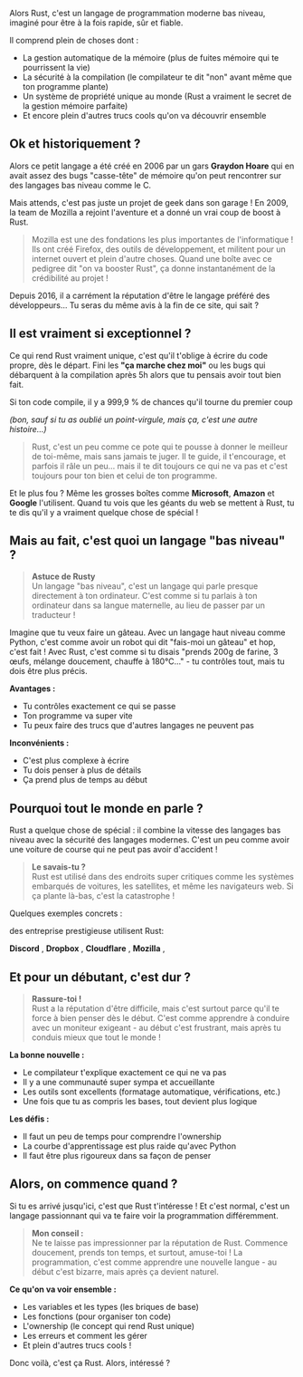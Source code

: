 Alors Rust, c'est un langage de programmation moderne bas niveau, imaginé pour être à la fois rapide, sûr et fiable.

Il comprend plein de choses dont :

- La gestion automatique de la mémoire (plus de fuites mémoire qui te pourrissent la vie)
- La sécurité à la compilation (le compilateur te dit "non" avant même que ton programme plante)
- Un système de propriété unique au monde (Rust a vraiment le secret de la gestion mémoire parfaite)
- Et encore plein d'autres trucs cools qu'on va découvrir ensemble

## Ok et historiquement ?

Alors ce petit langage a été créé en 2006 par un gars **Graydon Hoare** qui en avait assez des bugs "casse-tête" de mémoire qu'on peut rencontrer sur des langages bas niveau comme le C.

Mais attends, c'est pas juste un projet de geek dans son garage ! En 2009, la team de Mozilla a rejoint l'aventure et a donné un vrai coup de boost à Rust.

> Mozilla est une des fondations les plus importantes de l'informatique ! Ils ont créé Firefox, des outils de développement, et militent pour un internet ouvert et plein d'autre choses. Quand une boîte avec ce pedigree dit "on va booster Rust", ça donne instantanément de la crédibilité au projet !

Depuis 2016, il a carrément la réputation d'être le langage préféré des développeurs… Tu seras du même avis à la fin de ce site, qui sait ?

## Il est vraiment si exceptionnel ?

Ce qui rend Rust vraiment unique, c'est qu'il t'oblige à écrire du code propre, dès le départ. Fini les **"ça marche chez moi"** ou les bugs qui débarquent à la compilation après 5h alors que tu pensais avoir tout bien fait.

Si ton code compile, il y a 999,9 % de chances qu'il tourne du premier coup

*(bon, sauf si tu as oublié un point-virgule, mais ça, c'est une autre histoire…)*

> Rust, c'est un peu comme ce pote qui te pousse à donner le meilleur de toi-même, mais sans jamais te juger. Il te guide, il t'encourage, et parfois il râle un peu… mais il te dit toujours ce qui ne va pas et c'est toujours pour ton bien et celui de ton programme.

Et le plus fou ? Même les grosses boîtes comme **Microsoft**, **Amazon** et **Google** l'utilisent. Quand tu vois que les géants du web se mettent à Rust, tu te dis qu'il y a vraiment quelque chose de spécial !

## Mais au fait, c'est quoi un langage "bas niveau" ?

> **Astuce de Rusty**  
> Un langage "bas niveau", c'est un langage qui parle presque directement à ton ordinateur. C'est comme si tu parlais à ton ordinateur dans sa langue maternelle, au lieu de passer par un traducteur !

Imagine que tu veux faire un gâteau. Avec un langage haut niveau comme Python, c'est comme avoir un robot qui dit "fais-moi un gâteau" et hop, c'est fait ! Avec Rust, c'est comme si tu disais "prends 200g de farine, 3 œufs, mélange doucement, chauffe à 180°C..." - tu contrôles tout, mais tu dois être plus précis.

**Avantages :**
- Tu contrôles exactement ce qui se passe
- Ton programme va super vite
- Tu peux faire des trucs que d'autres langages ne peuvent pas

**Inconvénients :**
- C'est plus complexe à écrire
- Tu dois penser à plus de détails
- Ça prend plus de temps au début

## Pourquoi tout le monde en parle ?

Rust a quelque chose de spécial : il combine la vitesse des langages bas niveau avec la sécurité des langages modernes. C'est un peu comme avoir une voiture de course qui ne peut pas avoir d'accident !

> **Le savais-tu ?**  
> Rust est utilisé dans des endroits super critiques comme les systèmes embarqués de voitures, les satellites, et même les navigateurs web. Si ça plante là-bas, c'est la catastrophe !

Quelques exemples concrets :

des entreprise prestigieuse utilisent Rust:

**Discord** ,
**Dropbox** ,
**Cloudflare** ,
**Mozilla** ,

## Et pour un débutant, c'est dur ?

> **Rassure-toi !**  
> Rust a la réputation d'être difficile, mais c'est surtout parce qu'il te force à bien penser dès le début. C'est comme apprendre à conduire avec un moniteur exigeant - au début c'est frustrant, mais après tu conduis mieux que tout le monde !

**La bonne nouvelle :**
- Le compilateur t'explique exactement ce qui ne va pas
- Il y a une communauté super sympa et accueillante
- Les outils sont excellents (formatage automatique, vérifications, etc.)
- Une fois que tu as compris les bases, tout devient plus logique

**Les défis :**
- Il faut un peu de temps pour comprendre l'ownership
- La courbe d'apprentissage est plus raide qu'avec Python
- Il faut être plus rigoureux dans sa façon de penser

## Alors, on commence quand ?

Si tu es arrivé jusqu'ici, c'est que Rust t'intéresse ! Et c'est normal, c'est un langage passionnant qui va te faire voir la programmation différemment.

> **Mon conseil :**  
> Ne te laisse pas impressionner par la réputation de Rust. Commence doucement, prends ton temps, et surtout, amuse-toi ! La programmation, c'est comme apprendre une nouvelle langue - au début c'est bizarre, mais après ça devient naturel.

**Ce qu'on va voir ensemble :**
- Les variables et les types (les briques de base)
- Les fonctions (pour organiser ton code)
- L'ownership (le concept qui rend Rust unique)
- Les erreurs et comment les gérer
- Et plein d'autres trucs cools !

Donc voilà, c'est ça Rust. Alors, intéressé ?